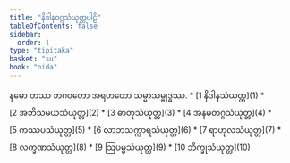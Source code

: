 ```yaml
---
title: "နိဒါနဝဂ္ဂသံယုတ္တပါဠိ"
tableOfContents: false
sidebar:
  order: 1
type: "tipitaka"
basket: "su"
book: "nida"
---
```


<Paragraph number="1" type="center" book="nida">
နမော တဿ ဘဂဝတော အရဟတော သမ္မာသမ္ဗုဒ္ဓဿ.

</Paragraph>

<TableOfContents book="nida">
* [1 နိဒါနသံယုတ္တ](1)
* [2 အဘိသမယသံယုတ္တ](2)
* [3 ဓာတုသံယုတ္တ](3)
* [4 အနမတဂ္ဂသံယုတ္တ](4)
* [5 ကဿပသံယုတ္တ](5)
* [6 လာဘသက္ကာရသံယုတ္တ](6)
* [7 ရာဟုလသံယုတ္တ](7)
* [8 လက္ခဏသံယုတ္တ](8)
* [9 ဩပမ္မသံယုတ္တ](9)
* [10 ဘိက္ခုသံယုတ္တ](10)
</TableOfContents>
